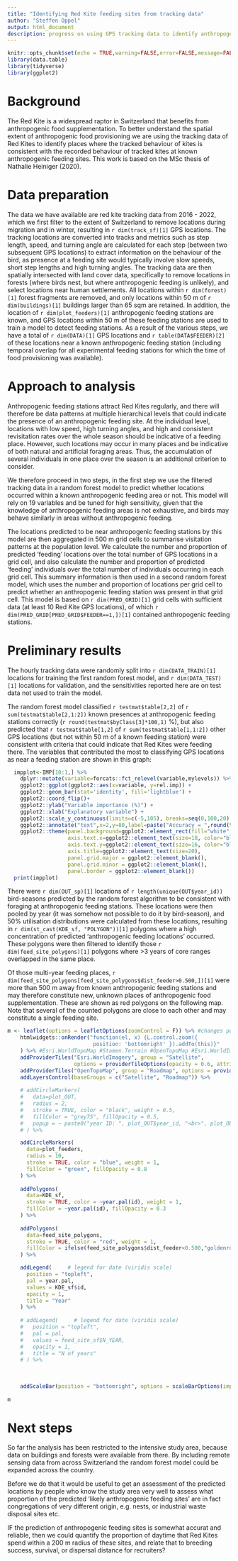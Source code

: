 ---
title: "Identifying Red Kite feeding sites from tracking data"
author: "Steffen Oppel"
output: html_document
description: progress on using GPS tracking data to identify anthropogenic feeding areas
---

```{r setup, include = FALSE}
knitr::opts_chunk$set(echo = TRUE,warning=FALSE,error=FALSE,message=FALSE)
library(data.table)
library(tidyverse)
library(ggplot2)
```

# Background

The Red Kite is a widespread raptor in Switzerland that benefits from anthropogenic food supplementation. To better understand the spatial extent of anthropogenic food provisioning we are using the tracking data of Red Kites to identify places where the tracked behaviour of kites is consistent with the recorded behaviour of tracked kites at known anthropogenic feeding sites. This work is based on the MSc thesis of Nathalie Heiniger (2020). 


# Data preparation


The data we have available are red kite tracking data from 2016 - 2022, which we first filter to the extent of Switzerland to remove locations during migration and in winter, resulting in `r dim(track_sf)[1]` GPS locations. The tracking locations are converted into tracks and metrics such as step length, speed, and turning angle are calculated for each step (between two subsequent GPS locations) to extract information on the behaviour of the bird, as presence at a feeding site would typically involve slow speeds, short step lengths and high turning angles. The tracking data are then spatially intersected with land cover data, specifically to remove locations in forests (where birds nest, but where anthropogenic feeding is unlikely), and select locations near human settlements. All locations within `r dim(forest)[1]` forest fragments are removed, and only locations within 50 m of `r dim(buildings)[1]` buildings larger than 65 sqm are retained. In addition, the location of `r dim(plot_feeders)[1]` anthropogenic feeding stations are known, and GPS locations within 50 m of these feeding stations are used to train a model to detect feeding stations. As a result of the various steps, we have a total of `r dim(DATA)[1]` GPS locations and `r table(DATA$FEEDER)[2]` of these locations near a known anthropogenic feeding station (including temporal overlap for all experimental feeding stations for which the time of food provisioning was available).

# Approach to analysis

Anthropogenic feeding stations attract Red Kites regularly, and there will therefore be data patterns at multiple hierarchical levels that could indicate the presence of an anthropogenic feeding site. At the individual level, locations with low speed, high turning angles, and high and consistent revisitation rates over the whole season should be indicative of a feeding place. However, such locations may occur in many places and be indicative of both natural and artificial foraging areas. Thus, the accumulation of several individuals in one place over the season is an additional criterion to consider.

We therefore proceed in two steps, in the first step we use the filtered tracking data in a random forest model to predict whether locations occurred within a known anthropogenic feeding area or not. This model will rely on 19 variables and be tuned for high sensitivity, given that the knowledge of anthropogenic feeding areas is not exhaustive, and birds may behave similarly in areas without anthropogenic feeding.

The locations predicted to be near anthropogenic feeding stations by this model are then aggregated in 500 m grid cells to summarise visitation patterns at the population level. We calculate the number and proportion of predicted 'feeding' locations over the total number of GPS locations in a grid cell, and also calculate the number and proportion of predicted 'feeding' individuals over the total number of individuals occurring in each grid cell. This summary information is then used in a second random forest model, which uses the number and proportion of locations per grid cell to predict whether an anthropogenic feeding station was present in that grid cell. This model is based on `r dim(PRED_GRID)[1]` grid cells with sufficient data (at least 10 Red Kite GPS locations), of which `r dim(PRED_GRID[PRED_GRID$FEEDER==1,])[1]` contained anthropogenic feeding stations.

# Preliminary results

The hourly tracking data were randomly split into `r dim(DATA_TRAIN)[1]` locations for training the first random forest model, and `r dim(DATA_TEST)[1]` locations for validation, and the sensitivities reported here are on test data not used to train the model.

The random forest model classified `r testmat$table[2,2]` of `r sum(testmat$table[2,1:2])` known presences at anthropogenic feeding stations correctly (`r round(testmat$byClass[3]*100,1)` %), but also predicted that `r testmat$table[1,2]` of `r sum(testmat$table[1,1:2])` other GPS locations (but not within 50 m of a known feeding station) were consistent with criteria that could indicate that Red Kites were feeding there. The variables that contributed the most to classifying GPS locations as near a feeding station are shown in this graph: 


``` {r impplot, echo=FALSE,warning=FALSE,error=FALSE,message=FALSE, fig.width=10,fig.height=6,fig.cap="Relative variable importance to predict anthropogenic feeding sites"}
  impplot<-IMP[10:1,] %>%
    dplyr::mutate(variable=forcats::fct_relevel(variable,mylevels)) %>%
    ggplot2::ggplot(ggplot2::aes(x=variable, y=rel.imp)) +
    ggplot2::geom_bar(stat='identity', fill='lightblue') +
    ggplot2::coord_flip()+
    ggplot2::ylab("Variable importance (%)") +
    ggplot2::xlab("Explanatory variable") +
    ggplot2::scale_y_continuous(limits=c(-5,105), breaks=seq(0,100,20), labels=seq(0,100,20))+
    ggplot2::annotate("text",x=2,y=80,label=paste("Accuracy = ",round(testmat$byClass[3],3)),size=8) +
    ggplot2::theme(panel.background=ggplot2::element_rect(fill="white", colour="black"), 
                   axis.text.x=ggplot2::element_text(size=18, color="black"),
                   axis.text.y=ggplot2::element_text(size=16, color="black"), 
                   axis.title=ggplot2::element_text(size=20), 
                   panel.grid.major = ggplot2::element_blank(), 
                   panel.grid.minor = ggplot2::element_blank(), 
                   panel.border = ggplot2::element_blank())
  print(impplot)
```

There were `r dim(OUT_sp)[1]` locations of `r length(unique(OUT$year_id))` bird-seasons predicted by the random forest algorithm to be consistent with foraging at anthropogenic feeding stations. These locations were then pooled by year (it was somehow not possible to do it by bird-season), and 50% utilisation distributions were calculated from these locations, resulting in  `r dim(st_cast(KDE_sf, "POLYGON"))[1]` polygons where a high concentration of predicted 'anthropogenic feeding locations' occurred. These polygons were then filtered to identify those  `r dim(feed_site_polygons)[1]` polygons where >3 years of core ranges overlapped in the same place. 

Of those multi-year feeding places, `r dim(feed_site_polygons[feed_site_polygons$dist_feeder>0.500,])[1]` were more than 500 m away from known anthropogenic feeding stations and may therefore constitute new, unknown places of anthropogenic food supplementation. These are shown as red polygons on the following map. Note that several of the counted polygons are close to each other and may constitute a single feeding site.


```{r leafletmap, echo=FALSE,warning=FALSE,error=FALSE,message=FALSE, fig.width=10,fig.height=8,fig.cap="Map of existing (green dots) and predicted anthropogenic feeding sites in Switzerland (so far only in study area)."}
m <- leaflet(options = leafletOptions(zoomControl = F)) %>% #changes position of zoom symbol
    htmlwidgets::onRender("function(el, x) {L.control.zoom({ 
                           position: 'bottomright' }).addTo(this)}"
    ) %>% #Esri.WorldTopoMap #Stamen.Terrain #OpenTopoMap #Esri.WorldImagery
    addProviderTiles("Esri.WorldImagery", group = "Satellite",
                     options = providerTileOptions(opacity = 0.6, attribution = F)) %>%
    addProviderTiles("OpenTopoMap", group = "Roadmap", options = providerTileOptions(attribution = F)) %>%  
    addLayersControl(baseGroups = c("Satellite", "Roadmap")) %>%  
    
    # addCircleMarkers(
    #   data=plot_OUT,
    #   radius = 2,
    #   stroke = TRUE, color = "black", weight = 0.5,
    #   fillColor = "grey75", fillOpacity = 0.5,
    #   popup = ~ paste0("year ID: ", plot_OUT$year_id, "<br>", plot_OUT$timestamp)
    # ) %>%

    addCircleMarkers(
      data=plot_feeders,
      radius = 10,
      stroke = TRUE, color = "blue", weight = 1,
      fillColor = "green", fillOpacity = 0.8
    ) %>%
    
    addPolygons(
      data=KDE_sf,
      stroke = TRUE, color = ~year.pal(id), weight = 1,
      fillColor = ~year.pal(id), fillOpacity = 0.3
    ) %>%
    
    addPolygons(
      data=feed_site_polygons,
      stroke = TRUE, color = "red", weight = 1,
      fillColor = ifelse(feed_site_polygons$dist_feeder<0.500,"goldenrod","red"), fillOpacity = 0.5
    ) %>%

    addLegend(     # legend for date (viridis scale)
      position = "topleft",
      pal = year.pal,
      values = KDE_sf$id,
      opacity = 1,
      title = "Year"
    ) %>%
    
    # addLegend(     # legend for date (viridis scale)
    #   position = "topleft",
    #   pal = pal,
    #   values = feed_site_sf$N_YEAR,
    #   opacity = 1,
    #   title = "N of years"
    # ) %>%
    
    
    
    addScaleBar(position = "bottomright", options = scaleBarOptions(imperial = F))
  
m

```

# Next steps

So far the analysis has been restricted to the intensive study area, because data on buildings and forests were available from there. By including remote sensing data from across Switzerland the random forest model could be expanded across the country.

Before we do that it would be useful to get an assessment of the predicted locations by people who know the study area very well to assess what proportion of the predicted 'likely anthropogenic feeding sites' are in fact congregations of very different origin, e.g. nests, or industrial waste disposal sites etc.

IF the prediction of anthropogenic feeding sites is somewhat accurat and reliable, then we could quantify the proportion of daytime that Red Kites spend within a 200 m radius of these sites, and relate that to breeding success, survival, or dispersal distance for recruiters?


